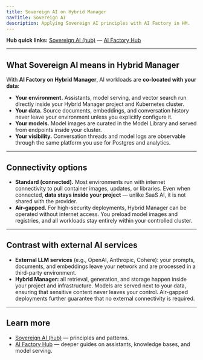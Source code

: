 ```yaml
---
title: Sovereign AI on Hybrid Manager
navTitle: Sovereign AI
description: Applying Sovereign AI principles with AI Factory in HM.
---
```


**Hub quick links:**
[Sovereign AI (hub)](/edb-postgres-ai/1.3/ai-factory/concepts/sovereign-ai) — [AI Factory Hub](/edb-postgres-ai/1.3/ai-factory)

---

## What Sovereign AI means in Hybrid Manager

With **AI Factory on Hybrid Manager**, AI workloads are **co-located with your data**:

- **Your environment.** Assistants, model serving, and vector search run directly inside your Hybrid Manager project and Kubernetes cluster.
- **Your data.** Source documents, embeddings, and conversation history never leave your environment unless you explicitly configure it.
- **Your models.** Model images are curated in the Model Library and served from endpoints inside your cluster.
- **Your visibility.** Conversation threads and model logs are observable through the same platform you use for Postgres and analytics.

---

## Connectivity options

- **Standard (connected).** Most environments run with internet connectivity to pull container images, updates, or libraries. Even when connected, **data stays inside your project** — unlike SaaS AI, it is not shared with the provider.
- **Air-gapped.** For high-security deployments, Hybrid Manager can be operated without internet access. You preload model images and registries, and all workloads stay entirely within your controlled cluster.

---

## Contrast with external AI services

- **External LLM services** (e.g., OpenAI, Anthropic, Cohere): your prompts, documents, and embeddings leave your network and are processed in a third-party environment.
- **Hybrid Manager:** all retrieval, generation, and storage happen inside your project and infrastructure. Models are served next to your data, ensuring that sensitive content never leaves your control. Air-gapped deployments further guarantee that no external connectivity is required.

---

## Learn more

- [Sovereign AI (hub)](/edb-postgres-ai/1.3/ai-factory/concepts/sovereign-ai) — principles and patterns.
- [AI Factory Hub](/edb-postgres-ai/1.3/ai-factory) — deeper guides on assistants, knowledge bases, and model serving.
